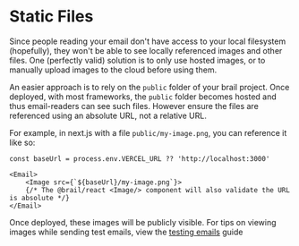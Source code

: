 # Static Files


Since people reading your email don't have access to your local filesystem (hopefully), they won't be able to see locally referenced images and other files. One (perfectly valid) solution is to only use hosted images, or to manually upload images to the cloud before using them. 

An easier approach is to rely on the `public` folder of your brail project. Once deployed, with most frameworks, the `public` folder becomes hosted and thus email-readers can see such files. However ensure the files are referenced using an absolute URL, not a relative URL.

For example, in next.js with a file `public/my-image.png`, you can reference it like so:


```tsx
const baseUrl = process.env.VERCEL_URL ?? 'http://localhost:3000'

<Email>
	<Image src={`${baseUrl}/my-image.png`}>
	{/* The @brail/react <Image/> component will also validate the URL is absolute */}
</Email>
```

Once deployed, these images will be publicly visible. For tips on viewing images while sending test emails, view the [testing emails](/docs/recipes/test-emails) guide